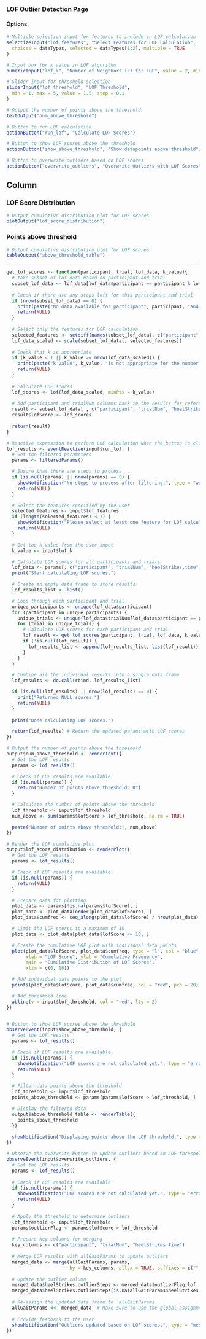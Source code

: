 ### LOF Outlier Detection Page

#### Options
```r
# Multiple selection input for features to include in LOF calculation
selectizeInput("lof_features", "Select Features for LOF Calculation",
  choices = dataTypes, selected = dataTypes[1:2], multiple = TRUE
)

# Input box for k value in LOF algorithm
numericInput("lof_k", "Number of Neighbors (k) for LOF", value = 2, min = 2)

# Slider input for threshold selection
sliderInput("lof_threshold", "LOF Threshold",
  min = 1, max = 5, value = 1.5, step = 0.1
)
```

```r
# Output the number of points above the threshold
textOutput("num_above_threshold")
```

```r
# Button to run LOF calculation
actionButton("run_lof", "Calculate LOF Scores")
```

```r
# Button to show LOF scores above the threshold
actionButton("show_above_threshold", "Show datapoints above threshold")
```

```r
# Button to overwrite outliers based on LOF scores
actionButton("overwrite_outliers", "Overwrite Outliers with LOF Scores")
```

Column
--------------------------------------------

### LOF Score Distribution

```r
# Output cumulative distribution plot for LOF scores
plotOutput("lof_score_distribution")
```


### Points above threshold

```r
# Output cumulative distribution plot for LOF scores
tableOutput("above_threshold_table")
```

---

```r
get_lof_scores <- function(participant, trial, lof_data, k_value){
  # take subset of lof_data based on participant and trial
  subset_lof_data <- lof_data[lof_data$participant == participant & lof_data$trialNum == trial, ]
  
  # Check if there are any steps left for this participant and trial
  if (nrow(subset_lof_data) == 0) {
    print(paste("No data available for participant", participant, "and trial", trial))
    return(NULL)
  }
  
  # Select only the features for LOF calculation
  selected_features <- setdiff(names(subset_lof_data), c("participant", "trialNum", "heelStrikes.time"))
  lof_data_scaled <- scale(subset_lof_data[, selected_features])
  
  # Check that k is appropriate
  if (k_value < 1 || k_value >= nrow(lof_data_scaled)) {
    print(paste("k value", k_value, "is not appropriate for the number of rows in the data."))
    return(NULL)
  }
  
  # Calculate LOF scores
  lof_scores <- lof(lof_data_scaled, minPts = k_value)
  
  # Add participant and trialNum columns back to the results for reference
  result <- subset_lof_data[ , c("participant", "trialNum", "heelStrikes.time")]
  result$lofScore <- lof_scores
  
  return(result)
}

# Reactive expression to perform LOF calculation when the button is clicked
lof_results <- eventReactive(input$run_lof, {
  # Get the filtered parameters
  params <- filteredParams()

  # Ensure that there are steps to process
  if (is.null(params) || nrow(params) == 0) {
    showNotification("No steps to process after filtering.", type = "warning")
    return(NULL)
  }

  # Select the features specified by the user
  selected_features <- input$lof_features
  if (length(selected_features) < 1) {
    showNotification("Please select at least one feature for LOF calculation.", type = "error")
    return(NULL)
  }

  # Get the k value from the user input
  k_value <- input$lof_k

  # Calculate LOF scores for all participants and trials
  lof_data <- params[, c("participant", "trialNum", "heelStrikes.time", selected_features), drop = FALSE]
  print("Start calculating LOF scores.")

  # Create an empty data frame to store results
  lof_results_list <- list()

  # Loop through each participant and trial
  unique_participants <- unique(lof_data$participant)
  for (participant in unique_participants) {
    unique_trials <- unique(lof_data$trialNum[lof_data$participant == participant])
    for (trial in unique_trials) {
      # Calculate LOF scores for each participant and trial
      lof_result <- get_lof_scores(participant, trial, lof_data, k_value)
      if (!is.null(lof_result)) {
        lof_results_list <- append(lof_results_list, list(lof_result))
      }
    }
  }

  # Combine all the individual results into a single data frame
  lof_results <- do.call(rbind, lof_results_list)

  if (is.null(lof_results) || nrow(lof_results) == 0) {
    print("Returned NULL scores.")
    return(NULL)
  }
  
  print("Done calculating LOF scores.")

  return(lof_results) # Return the updated params with LOF scores
})

# Output the number of points above the threshold
output$num_above_threshold <- renderText({
  # Get the LOF results
  params <- lof_results()

  # Check if LOF results are available
  if (is.null(params)) {
    return("Number of points above threshold: 0")
  }

  # Calculate the number of points above the threshold
  lof_threshold <- input$lof_threshold
  num_above <- sum(params$lofScore > lof_threshold, na.rm = TRUE)

  paste("Number of points above threshold:", num_above)
})

# Render the LOF cumulative plot
output$lof_score_distribution <- renderPlot({
  # Get the LOF results
  params <- lof_results()

  # Check if LOF results are available
  if (is.null(params)) {
    return(NULL)
  }

  # Prepare data for plotting
  plot_data <- params[!is.na(params$lofScore), ]
  plot_data <- plot_data[order(plot_data$lofScore), ]
  plot_data$cumfreq <- seq_along(plot_data$lofScore) / nrow(plot_data)

  # Limit the LOF scores to a maximum of 10
  plot_data <- plot_data[plot_data$lofScore <= 10, ]

  # Create the cumulative LOF plot with individual data points
  plot(plot_data$lofScore, plot_data$cumfreq, type = "l", col = "blue",
       xlab = "LOF Score", ylab = "Cumulative Frequency",
       main = "Cumulative Distribution of LOF Scores",
       xlim = c(0, 10))

  # Add individual data points to the plot
  points(plot_data$lofScore, plot_data$cumfreq, col = "red", pch = 20)

  # Add threshold line
  abline(v = input$lof_threshold, col = "red", lty = 2)
})


# Button to show LOF scores above the threshold
observeEvent(input$show_above_threshold, {
  # Get the LOF results
  params <- lof_results()

  # Check if LOF results are available
  if (is.null(params)) {
    showNotification("LOF scores are not calculated yet.", type = "error")
    return(NULL)
  }

  # Filter data points above the threshold
  lof_threshold <- input$lof_threshold
  points_above_threshold <- params[params$lofScore > lof_threshold, ]

  # Display the filtered data
  output$above_threshold_table <- renderTable({
    points_above_threshold
  })

  showNotification("Displaying points above the LOF threshold.", type = "message")
})

# Observe the overwrite button to update outliers based on LOF threshold
observeEvent(input$overwrite_outliers, {
  # Get the LOF results
  params <- lof_results()
  
  # Check if LOF results are available
  if (is.null(params)) {
    showNotification("LOF scores are not calculated yet.", type = "error")
    return(NULL)
  }
  
  # Apply the threshold to determine outliers
  lof_threshold <- input$lof_threshold
  params$outlierFlag <- params$lofScore > lof_threshold
  
  # Prepare key columns for merging
  key_columns <- c("participant", "trialNum", "heelStrikes.time")
  
  # Merge LOF results with allGaitParams to update outliers
  merged_data <- merge(allGaitParams, params, 
                       by = key_columns, all.x = TRUE, suffixes = c("", ".lof"))
  
  # Update the outlier column
  merged_data$heelStrikes.outlierSteps <- merged_data$outlierFlag.lof
  merged_data$heelStrikes.outlierSteps[is.na(allGaitParams$heelStrikes.outlierSteps)] <- FALSE  # Set NA to FALSE
  
  # Re-assign the updated data frame to `allGaitParams`
  allGaitParams <<- merged_data  # Make sure to use the global assignment
  
  # Provide feedback to the user
  showNotification("Outliers updated based on LOF scores.", type = "message")
})



```